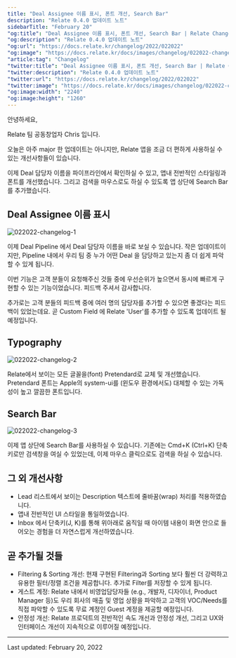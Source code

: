 ```yaml
---
title: "Deal Assignee 이름 표시, 폰트 개선, Search Bar"
description: "Relate 0.4.0 업데이트 노트"
sidebarTitle: "February 20"
"og:title": "Deal Assignee 이름 표시, 폰트 개선, Search Bar | Relate Changelog"
"og:description": "Relate 0.4.0 업데이트 노트"
"og:url": "https://docs.relate.kr/changelog/2022/022022"
"og:image": "https://docs.relate.kr/docs/images/changelog/022022-changelog-1.png"
"article:tag": "Changelog"
"twitter:title": "Deal Assignee 이름 표시, 폰트 개선, Search Bar | Relate Changelog"
"twitter:description": "Relate 0.4.0 업데이트 노트"
"twitter:url": "https://docs.relate.kr/changelog/2022/022022"
"twitter:image": "https://docs.relate.kr/docs/images/changelog/022022-changelog-1.png"
"og:image:width": "2240"
"og:image:height": "1260"
---
```


안녕하세요,

Relate 팀 공동창업자 Chris 입니다.

오늘은 아주 major 한 업데이트는 아니지만, Relate 앱을 조금 더 편하게 사용하실 수 있는 개선사항들이 있습니다.

이제 Deal 담당자 이름을 파이프라인에서 확인하실 수 있고, 앱내 전반적인 스타일링과 폰트를 개선했습니다. 그리고 검색을 마우스로도 하실 수 있도록 앱 상단에 Search Bar를 추가했습니다.

## Deal Assignee 이름 표시

![022022-changelog-1](/docs/images/changelog/022022-changelog-1.png)

이제 Deal Pipeline 에서 Deal 담당자 이름을 바로 보실 수 있습니다. 작은 업데이트이지만, Pipeline 내에서 우리 팀 중 누가 어떤 Deal 을 담당하고 있는지 좀 더 쉽게 파악할 수 있게 됩니다.

이번 기능은 고객 분들이 요청해주신 것들 중에 우선순위가 높으면서 동시에 빠르게 구현할 수 있는 기능이었습니다. 피드백 주셔서 감사합니다.

추가로는 고객 분들의 피드백 중에 여러 명의 담당자를 추가할 수 있으면 좋겠다는 피드백이 있었는데요. 곧 Custom Field 에 Relate 'User'를 추가할 수 있도록 업데이트 될 예정입니다.

## Typography

![022022-changelog-2](/docs/images/changelog/022022-changelog-2.png)

Relate에서 보이는 모든 글꼴을(font) Pretendard로 교체 및 개선했습니다. Pretendard 폰트는 Apple의 system-ui를 (윈도우 환경에서도) 대체할 수 있는 가독성이 높고 깔끔한 폰트입니다.

## Search Bar

![022022-changelog-3](/docs/images/changelog/022022-changelog-3.png)

이제 앱 상단에 Search Bar를 사용하실 수 있습니다. 기존에는 Cmd+K (Ctrl+K) 단축키로만 검색창을 여실 수 있었는데, 이제 마우스 클릭으로도 검색을 하실 수 있습니다.

## 그 외 개선사항

- Lead 리스트에서 보이는 Description 텍스트에 줄바꿈(wrap) 처리를 적용하였습니다.
- 앱내 전반적인 UI 스타일을 통일하였습니다.
- Inbox 에서 단축키(J, K)를 통해 위아래로 움직일 때 아이템 내용이 화면 안으로 들어오는 경험을 더 자연스럽게 개선하였습니다.

## 곧 추가될 것들

- Filtering & Sorting 개선: 현재 구현된 Filtering과 Sorting 보다 훨씬 더 강력하고 유용한 필터/정렬 조건을 제공합니다. 추가로 Filter를 저장할 수 있게 됩니다.
- 게스트 계정: Relate 내에서 비영업담당자들 (e.g., 개발자, 디자이너, Product Manager 등)도 우리 회사의 매출 및 영업 상황을 파악하고 고객의 VOC/Needs를 직접 파악할 수 있도록 무료 계정인 Guest 계정을 제공할 예정입니다.
- 안정성 개선: Relate 프로덕트의 전반적인 속도 개선과 안정성 개선, 그리고 UX와 인터페이스 개선이 지속적으로 이루어질 예정입니다.

---

Last updated: February 20, 2022
